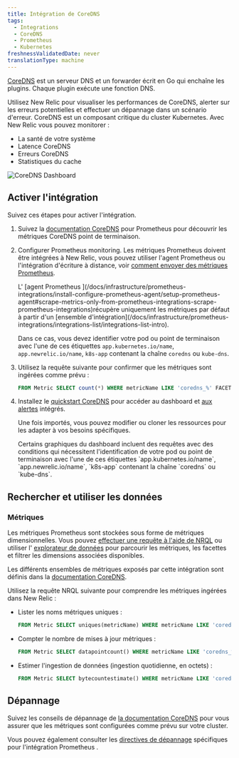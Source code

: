 ```yaml
---
title: Intégration de CoreDNS
tags:
  - Integrations
  - CoreDNS
  - Prometheus
  - Kubernetes
freshnessValidatedDate: never
translationType: machine
---
```


[CoreDNS](https://coredns.io/) est un serveur DNS et un forwarder écrit en Go qui enchaîne les plugins. Chaque plugin exécute une fonction DNS.

Utilisez New Relic pour visualiser les performances de CoreDNS, alerter sur les erreurs potentielles et effectuer un dépannage dans un scénario d&apos;erreur. CoreDNS est un composant critique du cluster Kubernetes. Avec New Relic vous pouvez monitorer :

* La santé de votre système
* Latence CoreDNS
* Erreurs CoreDNS
* Statistiques du cache

<img title="CoreDNS Dashboard" alt="CoreDNS Dashboard" src="/images/kubernetes_screenshot-crop_coredns-dashboard.webp" />

## Activer l&apos;intégration

Suivez ces étapes pour activer l&apos;intégration.

1. Suivez la [documentation CoreDNS](https://coredns.io/plugins/kubernetes/#metrics) pour Prometheus pour découvrir les métriques CoreDNS point de terminaison.

2. Configurer Prometheus monitoring. Les métriques Prometheus doivent être intégrées à New Relic, vous pouvez utiliser l&apos;agent Prometheus ou l&apos;intégration d&apos;écriture à distance, voir [comment envoyer des métriques Prometheus](/docs/infrastructure/prometheus-integrations/get-started/send-prometheus-metric-data-new-relic/).

   <Callout variant="important">
     L&apos; [agent Prometheus ](/docs/infrastructure/prometheus-integrations/install-configure-prometheus-agent/setup-prometheus-agent#scrape-metrics-only-from-prometheus-integrations-scrape-prometheus-integrations)récupère uniquement les métriques par défaut à partir d&apos;un [ensemble d&apos;intégration](/docs/infrastructure/prometheus-integrations/integrations-list/integrations-list-intro).

     Dans ce cas, vous devez identifier votre pod ou point de terminaison avec l&apos;une de ces étiquettes `app.kubernetes.io/name`, `app.newrelic.io/name`, `k8s-app` contenant la chaîne `coredns` ou `kube-dns`.
   </Callout>

3. Utilisez la requête suivante pour confirmer que les métriques sont ingérées comme prévu :

   ```sql
   FROM Metric SELECT count(*) WHERE metricName LIKE 'coredns_%' FACET metricName LIMIT MAX
   ```

4. Installez le [quickstart CoreDNS](https://newrelic.com/instant-observability/CoreDNS) pour accéder au dashboard et [aux alertes](/docs/alerts-applied-intelligence/new-relic-alerts/learn-alerts/introduction-alerts/) intégrés.

   Une fois importés, vous pouvez modifier ou cloner les ressources pour les adapter à vos besoins spécifiques.

   <Callout variant="important">
     Certains graphiques du dashboard incluent des requêtes avec des conditions qui nécessitent l&apos;identification de votre pod ou point de terminaison avec l&apos;une de ces étiquettes `app.kubernetes.io/name`, `app.newrelic.io/name`, `k8s-app` contenant la chaîne `coredns` ou `kube-dns`.
   </Callout>

## Rechercher et utiliser les données

### Métriques

Les métriques Prometheus sont stockées sous forme de métriques dimensionnelles. Vous pouvez [effectuer une requête à l&apos;aide de NRQL](/docs/telemetry-data-platform/get-data/apis/query-metric-data-type/) ou utiliser l&apos; [explorateur de données](/docs/query-your-data/explore-query-data/browse-data/introduction-data-explorer/) pour parcourir les métriques, les facettes et filtrer les dimensions associées disponibles.

Les différents ensembles de métriques exposés par cette intégration sont définis dans la [documentation CoreDNS](https://coredns.io/plugins/metrics/).

Utilisez la requête NRQL suivante pour comprendre les métriques ingérées dans New Relic :

* Lister les noms métriques uniques :

  ```sql
  FROM Metric SELECT uniques(metricName) WHERE metricName LIKE 'coredns_%' LIMIT MAX
  ```

* Compter le nombre de mises à jour métriques :

  ```sql
  FROM Metric SELECT datapointcount() WHERE metricName LIKE 'coredns_%' LIMIT MAX
  ```

* Estimer l&apos;ingestion de données (ingestion quotidienne, en octets) :

  ```sql
  FROM Metric SELECT bytecountestimate() WHERE metricName LIKE 'coredns_%' SINCE 1 day ago
  ```

## Dépannage

Suivez les conseils de dépannage de [la documentation CoreDNS](https://coredns.io/plugins/kubernetes/) pour vous assurer que les métriques sont configurées comme prévu sur votre cluster.

Vous pouvez également consulter les [directives de dépannage](/docs/infrastructure/prometheus-integrations/troubleshooting/no-data-appears-prometheus-integration) spécifiques pour l&apos;intégration Prometheus .